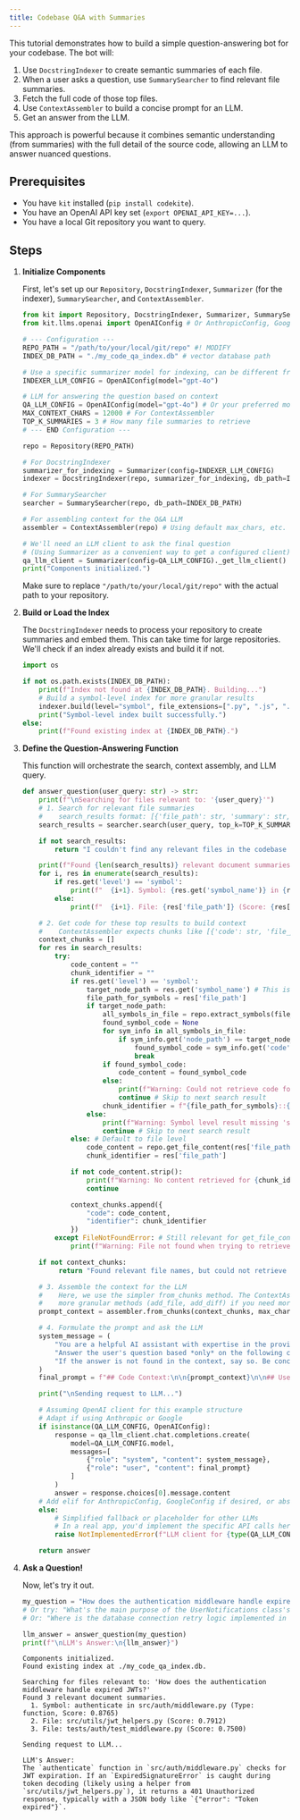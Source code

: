 ```yaml
---
title: Codebase Q&A with Summaries
---
```



This tutorial demonstrates how to build a simple question-answering bot for your codebase. The bot will:

1.  Use `DocstringIndexer` to create semantic summaries of each file.
2.  When a user asks a question, use `SummarySearcher` to find relevant file summaries.
3.  Fetch the full code of those top files.
4.  Use `ContextAssembler` to build a concise prompt for an LLM.
5.  Get an answer from the LLM.

This approach is powerful because it combines semantic understanding (from summaries) with the full detail of the source code, allowing an LLM to answer nuanced questions.

## Prerequisites

*   You have `kit` installed (`pip install codekite`).
*   You have an OpenAI API key set (`export OPENAI_API_KEY=...`).
*   You have a local Git repository you want to query.

## Steps

<Steps>

1.  **Initialize Components**

    First, let's set up our `Repository`, `DocstringIndexer`, `Summarizer` (for the indexer), `SummarySearcher`, and `ContextAssembler`.

    ```python
    from kit import Repository, DocstringIndexer, Summarizer, SummarySearcher, ContextAssembler
    from kit.llms.openai import OpenAIConfig # Or AnthropicConfig, GoogleConfig

    # --- Configuration ---
    REPO_PATH = "/path/to/your/local/git/repo" #! MODIFY
    INDEX_DB_PATH = "./my_code_qa_index.db" # vector database path

    # Use a specific summarizer model for indexing, can be different from Q&A LLM
    INDEXER_LLM_CONFIG = OpenAIConfig(model="gpt-4o")

    # LLM for answering the question based on context
    QA_LLM_CONFIG = OpenAIConfig(model="gpt-4o") # Or your preferred model
    MAX_CONTEXT_CHARS = 12000 # For ContextAssembler
    TOP_K_SUMMARIES = 3 # How many file summaries to retrieve
    # --- END Configuration ---

    repo = Repository(REPO_PATH)

    # For DocstringIndexer
    summarizer_for_indexing = Summarizer(config=INDEXER_LLM_CONFIG)
    indexer = DocstringIndexer(repo, summarizer_for_indexing, db_path=INDEX_DB_PATH)

    # For SummarySearcher
    searcher = SummarySearcher(repo, db_path=INDEX_DB_PATH)

    # For assembling context for the Q&A LLM
    assembler = ContextAssembler(repo) # Using default max_chars, etc.

    # We'll need an LLM client to ask the final question
    # (Using Summarizer as a convenient way to get a configured client)
    qa_llm_client = Summarizer(config=QA_LLM_CONFIG)._get_llm_client()
    print("Components initialized.")
    ```

    Make sure to replace `"/path/to/your/local/git/repo"` with the actual path to your repository.

2.  **Build or Load the Index**

    The `DocstringIndexer` needs to process your repository to create summaries and embed them. This can take time for large repositories. We'll check if an index already exists and build it if not.

    ```python
    import os

    if not os.path.exists(INDEX_DB_PATH):
        print(f"Index not found at {INDEX_DB_PATH}. Building...")
        # Build a symbol-level index for more granular results
        indexer.build(level="symbol", file_extensions=[".py", ".js", ".md"], force=True)
        print("Symbol-level index built successfully.")
    else:
        print(f"Found existing index at {INDEX_DB_PATH}.")
    ```

3.  **Define the Question-Answering Function**

    This function will orchestrate the search, context assembly, and LLM query.

    ```python
    def answer_question(user_query: str) -> str:
        print(f"\nSearching for files relevant to: '{user_query}'")
        # 1. Search for relevant file summaries
        #    search_results format: [{'file_path': str, 'summary': str, 'score': float}, ...]
        search_results = searcher.search(user_query, top_k=TOP_K_SUMMARIES)

        if not search_results:
            return "I couldn't find any relevant files in the codebase to answer your question."

        print(f"Found {len(search_results)} relevant document summaries.")
        for i, res in enumerate(search_results):
            if res.get('level') == 'symbol':
                print(f"  {i+1}. Symbol: {res.get('symbol_name')} in {res['file_path']} (Type: {res.get('symbol_type')}, Score: {res['score']:.4f})")
            else:
                print(f"  {i+1}. File: {res['file_path']} (Score: {res['score']:.4f})")

        # 2. Get code for these top results to build context
        #    ContextAssembler expects chunks like [{'code': str, 'file_path': str}, ...]
        context_chunks = []
        for res in search_results:
            try:
                code_content = ""
                chunk_identifier = ""
                if res.get('level') == 'symbol':
                    target_node_path = res.get('symbol_name') # This is the node_path from index metadata
                    file_path_for_symbols = res['file_path']
                    if target_node_path:
                        all_symbols_in_file = repo.extract_symbols(file_path_for_symbols)
                        found_symbol_code = None
                        for sym_info in all_symbols_in_file:
                            if sym_info.get('node_path') == target_node_path:
                                found_symbol_code = sym_info.get('code')
                                break
                        if found_symbol_code:
                            code_content = found_symbol_code
                        else:
                            print(f"Warning: Could not retrieve code for symbol via node_path '{target_node_path}' in {file_path_for_symbols}")
                            continue # Skip to next search result
                        chunk_identifier = f"{file_path_for_symbols}::{target_node_path}"
                    else:
                        print(f"Warning: Symbol level result missing 'symbol_name' (node_path): {res}")
                        continue # Skip to next search result
                else: # Default to file level
                    code_content = repo.get_file_content(res['file_path'])
                    chunk_identifier = res['file_path']

                if not code_content.strip():
                    print(f"Warning: No content retrieved for {chunk_identifier}, skipping.")
                    continue

                context_chunks.append({
                    "code": code_content,
                    "identifier": chunk_identifier
                })
            except FileNotFoundError: # Still relevant for get_file_content or if extract_symbols fails to find file
                print(f"Warning: File not found when trying to retrieve content for {res['file_path']}")

        if not context_chunks:
             return "Found relevant file names, but could not retrieve their content."

        # 3. Assemble the context for the LLM
        #    Here, we use the simpler from_chunks method. The ContextAssembler class has
        #    more granular methods (add_file, add_diff) if you need more control.
        prompt_context = assembler.from_chunks(context_chunks, max_chars=MAX_CONTEXT_CHARS)

        # 4. Formulate the prompt and ask the LLM
        system_message = (
            "You are a helpful AI assistant with expertise in the provided codebase. "
            "Answer the user's question based *only* on the following code context. "
            "If the answer is not found in the context, say so. Be concise."
        )
        final_prompt = f"## Code Context:\n\n{prompt_context}\n\n## User Question:\n\n{user_query}\n\n## Answer:"

        print("\nSending request to LLM...")

        # Assuming OpenAI client for this example structure
        # Adapt if using Anthropic or Google
        if isinstance(QA_LLM_CONFIG, OpenAIConfig):
            response = qa_llm_client.chat.completions.create(
                model=QA_LLM_CONFIG.model,
                messages=[
                    {"role": "system", "content": system_message},
                    {"role": "user", "content": final_prompt}
                ]
            )
            answer = response.choices[0].message.content
        # Add elif for AnthropicConfig, GoogleConfig if desired, or abstract further
        else:
            # Simplified fallback or placeholder for other LLMs
            # In a real app, you'd implement the specific API calls here
            raise NotImplementedError(f"LLM client for {type(QA_LLM_CONFIG)} not fully implemented in this example.")

        return answer
    ```

4.  **Ask a Question!**

    Now, let's try it out.

    ```python
    my_question = "How does the authentication middleware handle expired JWTs?"
    # Or try: "What's the main purpose of the UserNotifications class's send_email method?"
    # Or: "Where is the database connection retry logic implemented in the db_utils module?"

    llm_answer = answer_question(my_question)
    print(f"\nLLM's Answer:\n{llm_answer}")
    ```

    ```text title="Example Output (will vary based on your repo & LLM)"
    Components initialized.
    Found existing index at ./my_code_qa_index.db.

    Searching for files relevant to: 'How does the authentication middleware handle expired JWTs?'
    Found 3 relevant document summaries.
      1. Symbol: authenticate in src/auth/middleware.py (Type: function, Score: 0.8765)
      2. File: src/utils/jwt_helpers.py (Score: 0.7912)
      3. File: tests/auth/test_middleware.py (Score: 0.7500)

    Sending request to LLM...

    LLM's Answer:
    The `authenticate` function in `src/auth/middleware.py` checks for JWT expiration. If an `ExpiredSignatureError` is caught during token decoding (likely using a helper from `src/utils/jwt_helpers.py`), it returns a 401 Unauthorized response, typically with a JSON body like `{"error": "Token expired"}`.
    ```

</Steps>

